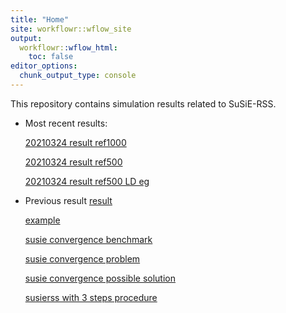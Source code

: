 ```yaml
---
title: "Home"
site: workflowr::wflow_site
output:
  workflowr::wflow_html:
    toc: false
editor_options:
  chunk_output_type: console
---
```


This repository contains simulation results related to SuSiE-RSS.
    
* Most recent results: 
    
    [20210324 result ref1000](susierss_ukb_20210324_ref1000.html)

    [20210324 result ref500](susierss_ukb_20210324_ref500.html)
    
    [20210324 result ref500 LD eg](susierss_ukb_20210324_ref500_ldref.html)

* Previous result [result](susierss_ukb_20210218.html)
 
    [example](susierss_ukb_20210218_example.html)
    
    [susie convergence benchmark](susie_ukb_20210307_convergence.html)
    
    [susie convergence problem](susie_convergence_problem.html)
    
    [susie convergence possible solution](susie_convergence_possible_sol.htlm)
    
    [susierss with 3 steps procedure](susierss_3steps_ukb_20210314.html)
